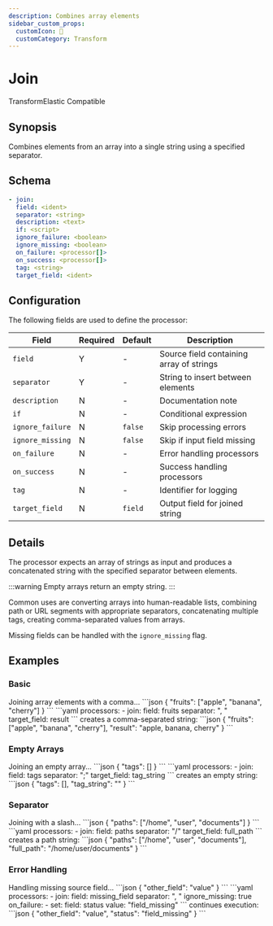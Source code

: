 ```yaml
---
description: Combines array elements
sidebar_custom_props: 
  customIcon: 🔗
  customCategory: Transform
---
```


# Join

<span className="theme-doc-version-badge badge badge--primary">Transform</span><span className="theme-doc-version-badge badge badge--secondary">Elastic Compatible</span>

## Synopsis

Combines elements from an array into a single string using a specified separator.

## Schema

```yaml {2,3}
- join:
  field: <ident>
  separator: <string>
  description: <text>
  if: <script>
  ignore_failure: <boolean>
  ignore_missing: <boolean>
  on_failure: <processor[]>
  on_success: <processor[]>
  tag: <string>
  target_field: <ident>
```

## Configuration

The following fields are used to define the processor:

|Field|Required|Default|Description|
|---|---|---|---|
|`field`|Y|-|Source field containing array of strings|
|`separator`|Y|-|String to insert between elements|
|`description`|N|-|Documentation note|
|`if`|N|-|Conditional expression|
|`ignore_failure`|N|`false`|Skip processing errors|
|`ignore_missing`|N|`false`|Skip if input field missing|
|`on_failure`|N|-|Error handling processors|
|`on_success`|N|-|Success handling processors|
|`tag`|N|-|Identifier for logging|
|`target_field`|N|`field`|Output field for joined string|

## Details

The processor expects an array of strings as input and produces a concatenated string with the specified separator between elements.

:::warning
Empty arrays return an empty string. 
:::

Common uses are converting arrays into human-readable lists, combining path or URL segments with appropriate separators, concatenating multiple tags, creating comma-separated values from arrays.

Missing fields can be handled with the `ignore_missing` flag.

## Examples

### Basic

<ExampleGrid>
  <CommentCol>
    Joining array elements with a comma...
  </CommentCol>
  <CodeCol>
    ```json
    {
      "fruits": ["apple", "banana", "cherry"]
    }
    ```
    ```yaml
    processors:
      - join:
        field: fruits
        separator: ", "
        target_field: result
    ```
  </CodeCol>
  <CommentCol>
    creates a comma-separated string:
  </CommentCol>
  <CodeCol>
    ```json
    {
      "fruits": ["apple", "banana", "cherry"],
      "result": "apple, banana, cherry"
    }
    ```
  </CodeCol>
</ExampleGrid>

### Empty Arrays

<ExampleGrid>
  <CommentCol>
    Joining an empty array...
  </CommentCol>
  <CodeCol>
    ```json
    {
      "tags": []
    }
    ```
    ```yaml
    processors:
      - join:
        field: tags
        separator: ";"
        target_field: tag_string
    ```
  </CodeCol>
  <CommentCol>
    creates an empty string:
  </CommentCol>
  <CodeCol>
    ```json
    {
      "tags": [],
      "tag_string": ""
    }
    ```
  </CodeCol>
</ExampleGrid>

### Separator

<ExampleGrid>
  <CommentCol>
    Joining with a slash...
  </CommentCol>
  <CodeCol>
    ```json
    {
      "paths": ["/home", "user", "documents"]
    }
    ```
    ```yaml
    processors:
      - join:
        field: paths
        separator: "/"
        target_field: full_path
    ```
  </CodeCol>
  <CommentCol>
    creates a path string:
  </CommentCol>
  <CodeCol>
    ```json
    {
      "paths": ["/home", "user", "documents"],
      "full_path": "/home/user/documents"
    }
    ```
  </CodeCol>
</ExampleGrid>

### Error Handling

<ExampleGrid>
  <CommentCol>
    Handling missing source field...
  </CommentCol>
  <CodeCol>
    ```json
    {
      "other_field": "value"
    }
    ```
    ```yaml
    processors:
    - join:
      field: missing_field
      separator: ", "
      ignore_missing: true
      on_failure:
        - set:
          field: status
          value: "field_missing"
    ```
  </CodeCol>
  <CommentCol>
    continues execution:
  </CommentCol>
  <CodeCol>
    ```json
    {
      "other_field": "value",
      "status": "field_missing"
    }
    ```
  </CodeCol>
</ExampleGrid>
